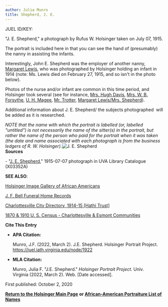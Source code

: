 ```yaml
---
author: Julia Munro
title: Shepherd, J. E.
---
```

JUEL ID/KEY: 

"J. E. Shepherd," a photograph by Rufus W. Holsinger taken on July 07, 1915.

The portrait is included here in that you can see the hand of (presumably) the nanny in assisting the infants.  

Interestingly, John E. Shepherd was the employer of another nanny, [Margaret Lewis](http://juel.iath.virginia.edu/node/1323 "Lewis, Margaret"), who was photographed by Holsinger holding an infant in 1914 (note: Ms. Lewis died on February 27, 1915, and so isn't in the photo below).

Photos of the nurse and/or infant are common in this time period, and Holsinger took several (see for instance, [Mrs. Hugh Davis](http://juel.iath.virginia.edu/node/1556 "Davis, Mrs. Hugh"), [Mrs. W. B. Forsythe](http://juel.iath.virginia.edu/node/1655 "Forsythe, Mrs. W. B."), [U. H. Magee](http://juel.iath.virginia.edu/node/2020 "Magee, U. H."), [Mr. Trotter](http://juel.iath.virginia.edu/node/1325 "Mr. Trotter"), [Margaret Lewis/Mrs. Shepherd](http://juel.iath.virginia.edu/node/1323 "Margaret Lewis / Mrs. Shepherd")). 

Additional information about J. E. Shepherd/ the subjects photographed  will be added as it is researched. 

_NOTE that the name with which the portrait is labelled (or, labelled "untitled") is not necessarily the name of the sitter(s) in the portrait, but rather the name of the person who paid for the portrait when it was taken (the date and name associated with each photograph is from the business ledgers of R. W. Holsinger)._![J. E. Shepherd](https://iiif.lib.virginia.edu/iiif/uva-lib:1043438/full/561,778/0/default.jpg "J. E. Shepherd")   
**Sources**

\- "[J. E. Shepherd](https://search.lib.virginia.edu/catalog/uva-lib:1043438#?c=0&m=0&s=0&cv=0&xywh=56%2C1419%2C1413%2C1048 "J. E. Shepherd")," 1915-07-07 photograph in UVA Library Catalogue (X03352A)

**SEE ALSO**:

[Holsinger Image Gallery of African Americans](http://rwholsingerphotos.org/images.php "Holsinger Image Gallery of African Americans")

[J. F. Bell Funeral Home Records](http://www2.vcdh.virginia.edu/afam/raceandplace/perl_scripts/funeral_search.html "J. F. Bell Funeral Home Database")

[Charlottesville City Directory, 1914-15 \[Hathi Trust\]](https://catalog.hathitrust.org/Record/101954103 "Charlottesville City Directory, 1914-15") 

[1870 & 1910 U. S. Census - Charlottesville & Esmont Communities](http://www2.vcdh.virginia.edu/afam/raceandplace/census/search_both.html "1870 & 1910 U. S. Census: Charlottesville and Esmont Communities")

**Cite This Entry**

*   **APA Citation:**
    
    Munro, J.F. (2022, March 2). J.E. Shepherd. Holsinger Portrait Project. https://juel.iath.virginia.edu/node/1922
    
*   **MLA Citation:**
    
    Munro, Julia F. "J.E. Shepherd." _Holsinger Portrait Project_. Univ. Virginia (2022, March 2). Web. \[Date accessed\].
    

  
First published: October 2, 2020

[**Return to the Holsinger Main Page**](http://juel.iath.virginia.edu/node/980) **or [African-American Portraiture List of Names](http://juel.iath.virginia.edu/node/996)**
